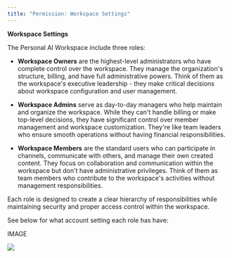 ```yaml
---
title: "Permission: Workspace Settings"
---
```


**Workspace Settings**

The Personal AI Workspace include three roles:

* **Workspace Owners** are the highest-level administrators who have complete control over the workspace. They manage the organization's structure, billing, and have full administrative powers. Think of them as the workspace's executive leadership - they make critical decisions about workspace configuration and user management.

* **Workspace Admins** serve as day-to-day managers who help maintain and organize the workspace. While they can't handle billing or make top-level decisions, they have significant control over member management and workspace customization. They're like team leaders who ensure smooth operations without having financial responsibilities.

* **Workspace Members** are the standard users who can participate in channels, communicate with others, and manage their own created content. They focus on collaboration and communication within the workspace but don't have administrative privileges. Think of them as team members who contribute to the workspace's activities without management responsibilities.

Each role is designed to create a clear hierarchy of responsibilities while maintaining security and proper access control within the workspace.

See below for what account setting each role has have:

IMAGE

![](/images/Group1597882420.png)